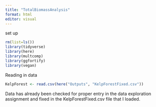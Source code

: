 ```yaml
---
title: "TotalBiomassAnalysis"
format: html
editor: visual
---
```


set up
```r
rm(list=ls())
library(tidyverse)
library(here)
library(multcomp)
library(ggfortify)
library(vegan)
```

Reading in data
```r
KelpForest <- read.csv(here("Outputs", "KelpForestFixed.csv"))
```

Data has already been checked for proper entry in the data exploration assignment and fixed in the KelpForestFixed.csv file that I loaded. 






































